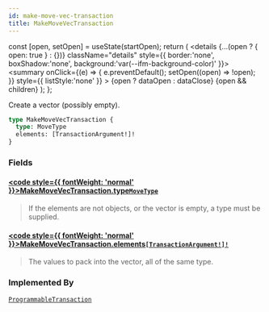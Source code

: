 ```yaml
---
id: make-move-vec-transaction
title: MakeMoveVecTransaction
---
```









  const [open, setOpen] = useState(startOpen);
  return (
    <details {...(open ? { open: true } : {})} className="details" style={{ border:'none', boxShadow:'none', background:'var(--ifm-background-color)' }}>
      <summary
        onClick={(e) => {
          e.preventDefault();
          setOpen((open) => !open);
        }}
        style={{ listStyle:'none' }}
      >
      {open ? dataOpen : dataClose}
      </summary>
      {open && children}
    </details>
  );
};








Create a vector (possibly empty).


```graphql
type MakeMoveVecTransaction {
  type: MoveType
  elements: [TransactionArgument!]!
}
```




### Fields

#### [<code style={{ fontWeight: 'normal' }}>MakeMoveVecTransaction.<b>type</b></code>](#)<Bullet />[`MoveType`](/references/iota-api/iota-graphql/reference/types/objects/move-type) <Badge class="badge badge--secondary" text="object"/> 
> 
> 
> If the elements are not objects, or the vector is empty, a type must be supplied.
> 

#### [<code style={{ fontWeight: 'normal' }}>MakeMoveVecTransaction.<b>elements</b></code>](#)<Bullet />[`[TransactionArgument!]!`](/references/iota-api/iota-graphql/reference/types/unions/transaction-argument) <Badge class="badge badge--secondary" text="non-null"/> <Badge class="badge badge--secondary" text="union"/> 
> 
> 
> The values to pack into the vector, all of the same type.
> 





### Implemented By

[`ProgrammableTransaction`](/references/iota-api/iota-graphql/reference/types/unions/programmable-transaction)  <Badge class="badge badge--secondary" text="union"/>

